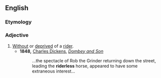 ==English==

===Etymology===
{{suffix|en|rider|less}}

===Adjective===
{{en-adj|-}}

# [[without|Without]] or [[deprive]]d of a [[rider]].
#* '''1848,''' [[s:Author:Charles Dickens|Charles Dickens]], ''[[s:Dombey and Son/Chapter 46|Dombey and Son]]''
#*: ...the spectacle of Rob the Grinder returning down the street, leading the '''riderless''' horse, appeared to have some extraneous interest...